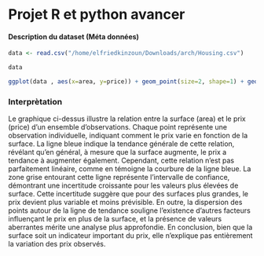 # Projet R et python avancer

#### Description du dataset (Méta données)

```r
data <- read.csv("/home/elfriedkinzoun/Downloads/arch/Housing.csv")

data
```

```r
ggplot(data , aes(x=area, y=price)) + geom_point(size=2, shape=1) + geom_smooth()
```

### Interprètation

Le graphique ci-dessus illustre la relation entre la surface (area) et le prix (price) d'un ensemble d'observations. Chaque point représente une observation individuelle, indiquant comment le prix varie en fonction de la surface. La ligne bleue indique la tendance générale de cette relation, révélant qu'en général, à mesure que la surface augmente, le prix a tendance à augmenter également. Cependant, cette relation n'est pas parfaitement linéaire, comme en témoigne la courbure de la ligne bleue. La zone grise entourant cette ligne représente l'intervalle de confiance, démontrant une incertitude croissante pour les valeurs plus élevées de surface. Cette incertitude suggère que pour des surfaces plus grandes, le prix devient plus variable et moins prévisible. En outre, la dispersion des points autour de la ligne de tendance souligne l'existence d'autres facteurs influençant le prix en plus de la surface, et la présence de valeurs aberrantes mérite une analyse plus approfondie. En conclusion, bien que la surface soit un indicateur important du prix, elle n'explique pas entièrement la variation des prix observés.
